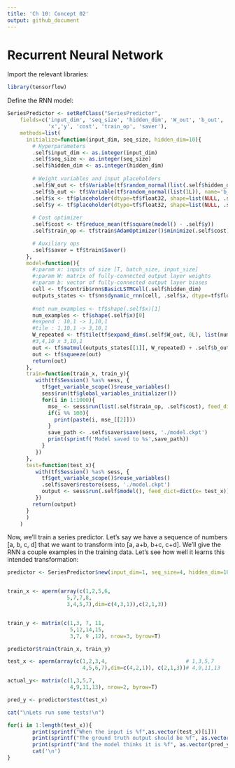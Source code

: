```yaml
---
title: 'Ch 10: Concept 02'
output: github_document
---
```


# Recurrent Neural Network

Import the relevant libraries:

```r
library(tensorflow)
```

Define the RNN model:

```r
SeriesPredictor <- setRefClass("SeriesPredictor",
    fields=c('input_dim', 'seq_size', 'hidden_dim', 'W_out', 'b_out',
             'x','y', 'cost', 'train_op', 'saver'),
    methods=list(
      initialize=function(input_dim, seq_size, hidden_dim=10){
        # Hyperparameters
        .self$input_dim <- as.integer(input_dim)
        .self$seq_size <- as.integer(seq_size)
        .self$hidden_dim <- as.integer(hidden_dim)
        
        # Weight variables and input placeholders
        .self$W_out <- tf$Variable(tf$random_normal(list(.self$hidden_dim, 1L)), name='W_out')
        .self$b_out <- tf$Variable(tf$random_normal(list(1L)), name='b_out')
        .self$x <- tf$placeholder(dtype=tf$float32, shape=list(NULL, .self$seq_size, .self$input_dim ))
        .self$y <- tf$placeholder(dtype=tf$float32, shape=list(NULL, .self$seq_size))
        
        # Cost optimizer
        .self$cost <- tf$reduce_mean(tf$square(model() - .self$y))
        .self$train_op <- tf$train$AdamOptimizer()$minimize(.self$cost)

        # Auxiliary ops
        .self$saver = tf$train$Saver()
      },
      model=function(){
        #:param x: inputs of size [T, batch_size, input_size]
        #:param W: matrix of fully-connected output layer weights
        #:param b: vector of fully-connected output layer biases
        cell <- tf$contrib$rnn$BasicLSTMCell(.self$hidden_dim)
        outputs_states <- tf$nn$dynamic_rnn(cell, .self$x, dtype=tf$float32)
        
        #not num_examples <- tf$shape(.self$x)[1]
        num_examples <- tf$shape(.self$x)[0]
        #expend : 10,1 -> 1,10,1 
        #tile : 1,10,1 -> 3,10,1
        W_repeated <- tf$tile(tf$expand_dims(.self$W_out, 0L), list(num_examples, 1L, 1L)) 
        #3,4,10 x 3,10,1
        out <- tf$matmul(outputs_states[[1]], W_repeated) + .self$b_out
        out <- tf$squeeze(out)
        return(out)
      },
      train=function(train_x, train_y){
         with(tf$Session() %as% sess, {
           tf$get_variable_scope()$reuse_variables()
           sess$run(tf$global_variables_initializer())
           for(i in 1:1000){
             mse_ <- sess$run(list(.self$train_op, .self$cost), feed_dict=dict(x= train_x, y= train_y))
             if(i %% 100){
               print(paste(i, mse_[[2]]))
             }
             save_path <- .self$saver$save(sess, './model.ckpt')
             print(sprintf('Model saved to %s',save_path))
           }
         })
      },
      test=function(test_x){
         with(tf$Session() %as% sess, {
           tf$get_variable_scope()$reuse_variables()
           .self$saver$restore(sess, './model.ckpt')
           output <- sess$run(.self$model(), feed_dict=dict(x= test_x))
         })
        return(output)
      }
      )
    )
```

Now, we'll train a series predictor. Let's say we have a sequence of numbers [a, b, c, d] that we want to transform into [a, a+b, b+c, c+d]. We'll give the RNN a couple examples in the training data. Let's see how well it learns this intended transformation:



```r
predictor <- SeriesPredictor$new(input_dim=1, seq_size=4, hidden_dim=10)


train_x <- aperm(array(c(1,2,5,6,
                   5,7,7,8,
                   3,4,5,7),dim=c(4,3,1)),c(2,1,3))


train_y <- matrix(c(1,3, 7, 11,
                    5,12,14,15,
                    3,7, 9 ,12), nrow=3, byrow=T)

predictor$train(train_x, train_y)

test_x <- aperm(array(c(1,2,3,4,                         # 1,3,5,7
                        4,5,6,7),dim=c(4,2,1)), c(2,1,3))# 4,9,11,13

actual_y<- matrix(c(1,3,5,7,
                    4,9,11,13), nrow=2, byrow=T)

pred_y <- predictor$test(test_x)

cat("\nLets run some tests!\n")

for(i in 1:length(test_x)){
        print(sprintf("When the input is %f",as.vector(test_x)[i]))
        print(sprintf("The ground truth output should be %f", as.vector(actual_y)[i]))
        print(sprintf("And the model thinks it is %f", as.vector(pred_y)[i]))
        cat('\n')
}
```

